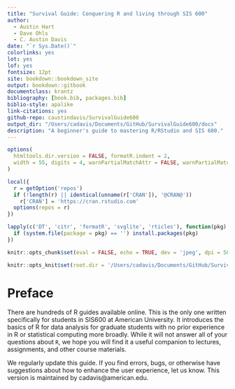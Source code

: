 ```yaml
--- 
title: "Survival Guide: Conquering R and living through SIS 600"
author:
  - Austin Hart
  - Dave Ohls
  - C. Austin Davis
date: "`r Sys.Date()`"
colorlinks: yes
lot: yes
lof: yes
fontsize: 12pt
site: bookdown::bookdown_site
output: bookdown::gitbook
documentclass: krantz
bibliography: [book.bib, packages.bib]
biblio-style: apalike
link-citations: yes
github-repo: caustindavis/SurvivalGuide600
output_dir: "/Users/cadavis/Documents/GitHub/SurvivalGuide600/docs"
description: "A beginner's guide to mastering R/RStudio and SIS 600."
---
```


```r
options(
  htmltools.dir.version = FALSE, formatR.indent = 2,
  width = 55, digits = 4, warnPartialMatchAttr = FALSE, warnPartialMatchDollar = FALSE
)

local({
  r = getOption('repos')
  if (!length(r) || identical(unname(r['CRAN']), '@CRAN@'))
    r['CRAN'] = 'https://cran.rstudio.com' 
  options(repos = r)
})

lapply(c('DT', 'citr', 'formatR', 'svglite', 'rticles'), function(pkg) {
  if (system.file(package = pkg) == '') install.packages(pkg)
})

knitr::opts_chunk$set(eval = FALSE, echo = TRUE, dev = 'jpeg', dpi = 500, class.source="mychunk",collapse=FALSE)

knitr::opts_knit$set(root.dir = '/Users/cadavis/Documents/GitHub/SurvivalGuide600')
```

# Preface {-}
There are hundreds of R guides available online. This is the only one written specifically for students in SIS600 at American University. It introduces the basics of R for data analysis for graduate students with no prior experience in R or statistical computing more broadly. While it will not answer all of your questions about `R`, we hope you will find it a useful companion to lectures, assignments, and other course materials.

We regularly update this guide. If you find errors, bugs, or otherwise have suggestions about how to enhance the user experience, let us know. This version is maintained by cadavis@american.edu.

